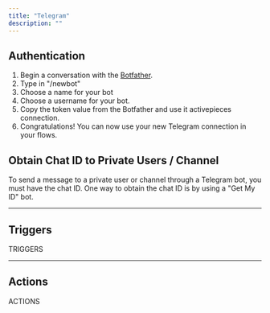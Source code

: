```yaml
---
title: "Telegram"
description: ""
---
```


## Authentication
1. Begin a conversation with the [Botfather](https://telegram.me/BotFather).
2. Type in "/newbot"
3. Choose a name for your bot
4. Choose a username for your bot.
5. Copy the token value from the Botfather and use it activepieces connection.
6. Congratulations! You can now use your new Telegram connection in your flows.

## Obtain Chat ID to Private Users / Channel
To send a message to a private user or channel through a Telegram bot, 
you must have the chat ID. One way to obtain the chat ID is by using a "Get My ID" bot.

---

## Triggers

TRIGGERS

---

## Actions

ACTIONS